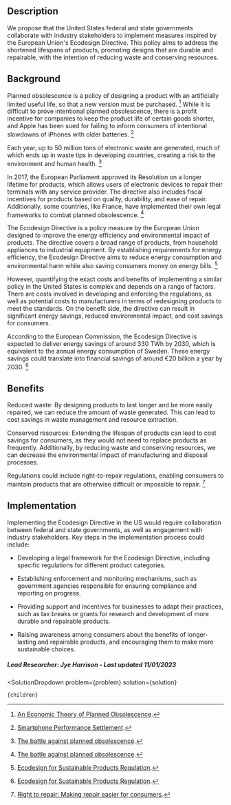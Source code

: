 

## Description

We propose that the United States federal and state governments collaborate with industry stakeholders to implement measures inspired by the European Union's Ecodesign Directive. This policy aims to address the shortened lifespans of products, promoting designs that are durable and repairable, with the intention of reducing waste and conserving resources.

## Background

Planned obsolescence is a policy of designing a product with an artificially limited useful life, so that a new version must be purchased. [^"3"] While it is difficult to prove intentional planned obsolescence, there is a profit incentive for companies to keep the product life of certain goods shorter, and Apple has been sued for failing to inform consumers of intentional slowdowns of iPhones with older batteries. [^"8"]

Each year, up to 50 million tons of electronic waste are generated, much of which ends up in waste tips in developing countries, creating a risk to the environment and human health. [^"4"] 

In 2017, the European Parliament approved its Resolution on a longer lifetime for products, which allows users of electronic devices to repair their terminals with any service provider. The directive also includes fiscal incentives for products based on quality, durability, and ease of repair. Additionally, some countries, like France, have implemented their own legal frameworks to combat planned obsolescence. [^"4"]

The Ecodesign Directive is a policy measure by the European Union designed to improve the energy efficiency and environmental impact of products. The directive covers a broad range of products, from household appliances to industrial equipment. By establishing requirements for energy efficiency, the Ecodesign Directive aims to reduce energy consumption and environmental harm while also saving consumers money on energy bills. [^"5"]

However, quantifying the exact costs and benefits of implementing a similar policy in the United States is complex and depends on a range of factors. There are costs involved in developing and enforcing the regulations, as well as potential costs to manufacturers in terms of redesigning products to meet the standards. On the benefit side, the directive can result in significant energy savings, reduced environmental impact, and cost savings for consumers.

According to the European Commission, the Ecodesign Directive is expected to deliver energy savings of around 330 TWh by 2030, which is equivalent to the annual energy consumption of Sweden. These energy savings could translate into financial savings of around €20 billion a year by 2030. [^"5"]


## Benefits

Reduced waste: By designing products to last longer and be more easily repaired, we can reduce the amount of waste generated. This can lead to cost savings in waste management and resource extraction.

Conserved resources: Extending the lifespan of products can lead to cost savings for consumers, as they would not need to replace products as frequently. Additionally, by reducing waste and conserving resources, we can decrease the environmental impact of manufacturing and disposal processes.

Regulations could include right-to-repair regulations, enabling consumers to maintain products that are otherwise difficult or impossible to repair. [^"6"]

## Implementation

Implementing the Ecodesign Directive in the US would require collaboration between federal and state governments, as well as engagement with industry stakeholders. Key steps in the implementation process could include:

- Developing a legal framework for the Ecodesign Directive, including specific regulations for different product categories.

- Establishing enforcement and monitoring mechanisms, such as government agencies responsible for ensuring compliance and reporting on progress.

- Providing support and incentives for businesses to adapt their practices, such as tax breaks or grants for research and development of more durable and repairable products.

- Raising awareness among consumers about the benefits of longer-lasting and repairable products, and encouraging them to make more sustainable choices.

##### Lead Researcher: Jye Harrison - Last updated 11/01/2023

[^"1"]:  [Submission » Planned Obsolescence: Is It a Trap Set for the Consumer or Is It a Strategy Contributing to Social Development?](https://dergipark.org.tr/en/pub/eab/issue/63461/953538). 
[^"2"]:  [Stakeholders’ Views on the Ecodesign Directive – CEPS](https://www.ceps.eu/ceps-publications/stakeholders-views-ecodesign-directive/). 
[^"3"]:  [An Economic Theory of Planned Obsolescence](https://academic.oup.com/qje/article-abstract/101/4/729/1840176?redirectedFrom=fulltext&login=false). 
[^"4"]:  [The battle against planned obsolescence](https://www.activesustainability.com/sustainable-development/battle-against-planned-obsolescence/?_adin=11551547647). 
[^"5"]:  [Ecodesign for Sustainable Products Regulation](https://commission.europa.eu/energy-climate-change-environment/standards-tools-and-labels/products-labelling-rules-and-requirements/sustainable-products/ecodesign-sustainable-products_en). 
[^"6"]:  [Right to repair: Making repair easier for consumers](https://ec.europa.eu/commission/presscorner/detail/en/ip_23_1794). 
[^"7"]:  [Monitoring framework - Circular economy - Eurostat](https://ec.europa.eu/eurostat/web/circular-economy/monitoring-framework). 
[^"8"]:  [Smartphone Performance Settlement](https://www.smartphoneperformancesettlement.com/). 





  <SolutionDropdown 
    problem={problem} 
    solution={solution}
  >
    {children}
  </SolutionDropdown>